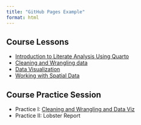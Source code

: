 ```yaml
---
title: "GitHub Pages Example"
format: html
---
```


## Course Lessons

- [Introduction to Literate Analysis Using Quarto](scripts/literate-analysis.html) 
- [Cleaning and Wrangling data](scripts/Data-wrangling.html)
- [Data Visualization](scripts/data-viz.html)
- [Working with Spatial Data](scripts/spatial-data-files.html)

## Course Practice Session

- Practice I: [Cleaning and Wrangling and Data Viz](scripts/r-practice-tidy-data-joins.html)
- Practice II: Lobster Report